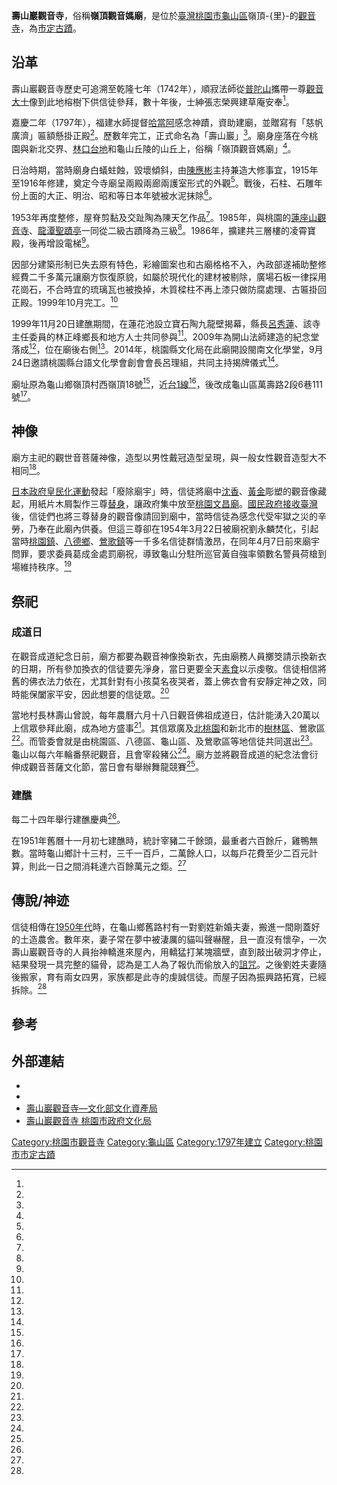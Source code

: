 {{coord|25.003538|121.366077|display=title}}
{{東亞廟宇
| name =壽山巖觀音寺
| img =File:壽山巖觀音寺正面遠照.jpg
| img_capt = 
| image_width = 250px
| location = {{ROC}}[[桃園市|桃園市]][[龜山區|龜山區]]嶺頂-{里}-萬壽路2段6巷111號
| god =[[觀音菩薩|觀音菩薩]]
| type = 
| struct = 
| open_year={{QIN}}[[嘉慶|嘉慶]]二年（1797年）
| cere_date =農曆六月十八
| cultural_collection= 
|}}
{{TW monument
|name=壽山巖觀音寺
|image=
|class=寺廟
|level=直轄市定古蹟
|date=1985年8月19日
|location=桃園市龜山區萬壽路二段6巷111號
|coordinates=
|time=
|reg_url=https://nchdb.boch.gov.tw/assets/overview/monument/19850819000049
}}
'''壽山巖觀音寺'''，俗稱'''嶺頂觀音媽廟'''，是位於[[臺灣|臺灣]][[桃園市|桃園市]][[龜山區|龜山區]]嶺頂-{里}-的[[觀音寺|觀音寺]]，為[[桃園市文化資產|市定古蹟]]。

==沿革==
壽山巖觀音寺歷史可追溯至乾隆七年（1742年），順寂法師從[[普陀山|普陀山]]攜帶一尊[[觀音大士|觀音大士]]像到此地榕樹下供信徒參拜，數十年後，士紳張志榮興建草庵安奉<ref name="鄭國樑4"/>。

嘉慶二年（1797年），福建水師提督[[哈當阿|哈當阿]]感念神蹟，資助建廟，並贈寫有「慈帆廣濟」匾額懸掛正殿<ref name="曾增勳"/>。歷數年完工，正式命名為「壽山巖」<ref name="鄭國樑4"/>。廟身座落在今桃園與新北交界、[[林口台地|林口台地]]和龜山丘陵的山丘上，俗稱「嶺頂觀音媽廟」<ref name="范文濱、根亞平"/>。

日治時期，當時廟身白蟻蛀蝕，毀壞傾斜，由[[陳應彬|陳應彬]]主持兼造大修事宜，1915年至1916年修建，奠定今寺廟呈兩殿兩廊兩護室形式的外觀<ref name="范文濱、根亞平"/>。戰後，石柱、石雕年份上面的大正、明治、昭和等日本年號被水泥抹除<ref name="邱傑2"/>。

1953年再度整修，屋脊剪黏及交趾陶為陳天乞作品<ref name="范文濱、根亞平"/>。1985年，與桃園的[[蓮座山觀音寺|蓮座山觀音寺]]、[[龍潭聖蹟亭|龍潭聖蹟亭]]一同從二級古蹟降為三級<ref name="邱傑1"/>。1986年，擴建共三層樓的凌霄寶殿，後再增設電梯<ref name="范文濱、根亞平"/>。

因部分建築形制已失去原有特色，彩繪圖案也和古廟格格不入，內政部遂補助整修經費二千多萬元讓廟方恢復原貌，如屬於現代化的建材被剔除，廣場石板一律採用花崗石，不合時宜的琉璃瓦也被換掉，木質樑柱不再上漆只做防腐處理、古匾掛回正殿。1999年10月完工。<ref name="鄭國樑4"/>

1999年11月20日建醮期間，在蓮花池設立寶石陶九龍壁揭幕，縣長[[呂秀蓮|呂秀蓮]]、該寺主任委員的林正峰鄉長和地方人士共同參與<ref name="1999-11-21"/>。2009年為開山法師建造的紀念堂落成<ref name="賈寶楠"/>，位在廟後右側<ref name="范文濱、根亞平"/>。2014年，桃園縣文化局在此廟開設閩南文化學堂，9月24日邀請桃園縣台語文化學會創會會長呂理組，共同主持揭牌儀式<ref name="郭逸君"/>。

廟址原為龜山鄉嶺頂村西嶺頂18號<ref name="2010-07-01"/>，近[[台1線|台1線]]<ref name="楊克明"/>，後改成龜山區萬壽路2段6巷111號<ref name="曾增勳"/>。

{{Multiple image
|align=right
|direction = vertical 
|width = 200
|image1 =壽山巖觀音寺西入口牌樓.jpg 
|caption1 =西入口牌樓
|image2 =壽山巖觀音寺匾額.jpg
|caption2 =匾額
|image3 =壽山巖觀音寺正殿觀音像與匾額.jpg
|caption3 =觀音像與匾額
}}

==神像==
廟方主祀的觀世音菩薩神像，造型以男性戴冠造型呈現，與一般女性觀音造型大不相同<ref name="2013-09-27"/>。

[[日本政府|日本政府]][[皇民化運動|皇民化運動]]發起「廢除廟宇」時，信徒將廟中[[沈香|沈香]]、[[黃金|黃金]]彫塑的觀音像藏起，用紙片木屑製作三尊[[替身|替身]]，讓政府集中放至[[桃園文昌廟|桃園文昌廟]]。[[國民政府接收臺灣|國民政府接收臺灣]]後，信徒們也將三尊替身的觀音像請回到廟中，當時信徒為感念代受牢獄之災的辛勞，乃奉在此廟內供養。但這三尊卻在1954年3月22日被廟祝劉永麟焚化，引起當時[[桃園區|桃園鎮]]、[[八德區|八德鄉]]、[[鶯歌區|鶯歌鎮]]等一千多名信徒群情激昂，在同年4月7日前來廟宇問罪，要求委員葛成金處罰廟祝，導致龜山分駐所巡官黃自強率領數名警員荷槍到場維持秩序。<ref name="1955-04-08"/>

==祭祀==
===成道日===
在觀音成道紀念日前，廟方都要為觀音神像換新衣，先由廟務人員擲筊請示換新衣的日期，所有參加換衣的信徒要先淨身，當日更要全天[[素食|素食]]以示虔敬。信徒相信將舊的佛衣法力依在，尤其針對有小孩莫名夜哭者，蓋上佛衣會有安靜定神之效，同時能保闔家平安，因此想要的信徒眾。<ref name="鄭國樑1"/>

當地村長林壽山曾說，每年農曆六月十八日觀音佛祖成道日，估計能湧入20萬以上信眾參拜此廟，成為地方盛事<ref name="曾增勳2"/>。其信眾廣及[[北桃園|北桃園]]和新北市的[[樹林區|樹林區]]、鶯歌區<ref name="潘欣中"/>。而管委會就是由桃園區、八德區、龜山區、及鶯歌區等地信徒共同選出<ref name="鄭國樑2"/>。龜山以每六年輪番祭祀觀音，且會宰殺豬公<ref name="1955-04-16"/>。廟方並將觀音成道的紀念法會衍伸成觀音菩薩文化節，當日會有舉辦舞龍競賽<ref name="葉臻"/>。

===建醮===
每二十四年舉行建醮慶典<ref name="1999-11-21"/>。

在1951年舊曆十一月初七建醮時，統計宰豬二千餘頭，最重者六百餘斤，雞鴨無數。當時龜山鄉計十三村，三千一百戶，二萬餘人口，以每戶花費至少二百元計算，則此一日之間消耗達六百餘萬元之鉅。<ref name="1951-12-06"/>

==傳說/神迹==
信徒相傳在[[1950年代|1950年代]]時，在龜山鄉舊路村有一對劉姓新婚夫妻，搬進一間剛蓋好的土造農舍。數年來，妻子常在夢中被淒厲的貓叫聲嚇醒，且一直沒有懷孕，一次壽山巖觀音寺的人員抬神轎進來屋內，用轎猛打某塊牆壁，直到敲出破洞才停止，結果發現一具完整的貓骨，認為是工人為了報仇而偷放入的[[詛咒|詛咒]]。之後劉姓夫妻隨後搬家，育有兩女四男，家族都是此寺的虔誠信徒。而屋子因為振興路拓寬，已經拆除。<ref name="潘欣中"/>

== 參考 ==
{{Reflist|35em|refs =

<ref name="1999-11-21">{{Cite news|url=|title=壽山巖觀音寺 昨起完醮|author=|language=zh-tw|publisher=《民生報》|date=1999-11-21|accessdate=}}</ref>

<ref name="1955-04-16">{{Cite news|url=|title=新店卓金尾 養的大豬公 重達九百餘台斤 今日參加龜山大拜拜|author=|language=zh-tw|publisher=《聯合報》|date=1955-04-16|accessdate=}}</ref>

<ref name="楊克明">{{Cite news|url=|title=郊山百景 觀音寺淨地好清幽|author=楊克明|language=zh-tw|publisher=《民生報》|date=1989-03-31|accessdate=}}</ref>

<ref name="1955-04-08">{{Cite news|url=|title=鄉城小調 三尊菩薩一把火‧千餘信眾七竅煙 龜山壽山岩人神之憤佛像遭火劫廟祝觸霉星|author=|language=zh-tw|publisher=《聯合報》|date=1955-04-08|accessdate=}}</ref>

<ref name="葉臻">{{Cite news|url=http://www.chinatimes.com/realtimenews/20170702002124-260405|title=壽山巖觀音寺辦文化節 全國舞龍來比賽|author=葉臻|language=zh-tw|publisher=《中國時報》|date=2017-07-02|accessdate=2018-03-29|archive-date=2020-08-09|archive-url=https://web.archive.org/web/20200809174130/https://www.chinatimes.com/realtimenews/20170702002124-260405|dead-url=no}}</ref>

<ref name="潘欣中">{{Cite news|url=|title=壽山巖觀音 52年前民宅抓貓精|author=潘欣中|language=zh-tw|publisher=《聯合報》|date=2009-09-14|accessdate=}}</ref>

<ref name="2013-09-27 ">{{Cite news|url=http://www.t1catv.com.tw/zh_TW/localnews_content/id/73612|title=壽山巖建廟271年 主神供奉觀音佛祖|author=|language=zh-tw|publisher=北健桃園新聞|date=2013-09-27|accessdate=2018-03-29|archive-date=2021-01-17|archive-url=https://web.archive.org/web/20210117152839/http://www.t1catv.com.tw/zh_TW/localnews_content/id/73612|dead-url=no}}</ref>

<ref name="邱傑1">{{Cite news|url=|title=管理不當 改建失去原有風格 桃縣七處古蹟被「除籍」|author=邱傑|language=zh-tw|publisher=《民生報》|date=1985-09-24|accessdate=}}</ref>

<ref name="1951-12-06">{{Cite news|url=|title=龜山鄉大拜拜 耗資達六百餘萬元 宰豬逾二千頭 家家親朋滿座 醉漢絡繹於途|author=|language=zh-tw|publisher=《聯合報》|date=1951-12-06|accessdate=}}</ref>

<ref name="邱傑2">{{Cite news|url=|title=石碑的「年代」消失了？|author=邱傑|language=zh-tw|publisher=《民生報》|date=1984-07-17|accessdate=}}</ref>

<ref name="2010-07-01">{{Cite news|url=|title=《生活資訊》 龜山社區導覽招生|author=|language=zh-tw|publisher=《聯合報》|date=2010-07-01|accessdate=}}</ref>

<ref name="曾增勳">{{Cite news|url=|title=桃園 壽山巖觀音寺 邀信眾一起插頭香 |author=曾增勳|language=zh-tw|publisher=《聯合報》|date=2016-01-30|accessdate=}}</ref>

<ref name="曾增勳2">{{Cite news|url=|title=《村長帶路》4連霸說未來：亞洲最高佛像|author=曾增勳|language=zh-tw|publisher=《聯合報》|date=2008-07-09|accessdate=}}</ref>

<ref name="范文濱、根亞平">{{Cite news|url=https://tw.news.yahoo.com/%E6%8B%9C%E6%8B%9C-%E5%B1%B1%E4%B8%8D%E5%9C%A8%E9%AB%98-%E6%9C%89%E4%BB%99%E5%89%87%E5%90%8D-%E5%A3%BD%E5%B1%B1%E5%B7%96%E8%A7%80%E9%9F%B3%E5%AF%BA%E9%81%BA%E4%B8%96%E8%80%8C%E7%8D%A8%E7%AB%8B-153337127.html|title=拜拜／山不在高，有仙則名　壽山巖觀音寺遺世而獨立|author=-{范}-文濱、根亞平|language=zh-tw|publisher=Nownews|date=2014-01-20|accessdate=2018-03-29}}</ref>

<ref name="郭逸君">{{Cite news|url=|title=壽山巖 觀音寺 閩南文化學堂揭牌|author=郭逸君|language=zh-tw|publisher=《聯合報》|date=2014-09-25|accessdate=}}</ref>

<ref name="賈寶楠">{{Cite news|url=|title=順寂法師法像 安座前笑後肅|author=賈寶楠|language=zh-tw|publisher=《聯合報》|date=2009-08-02|accessdate=}}</ref>

<ref name="鄭國樑4">{{Cite news|url=|title=壽山巖觀音寺 尋回古樸美 整修峻工 石材一律採用花崗石 木質樑柱只防腐不上漆 原貌重現|author=鄭國樑|language=zh-tw|publisher=《聯合報》|date=1999-10-29|accessdate=}}</ref>

<ref name="鄭國樑2">{{Cite news|url=|title=壽山巖觀音寺董事長 林茂源接任 被罷免的前董事長游信耀未出席 民政局：交接合法|author=鄭國樑|language=zh-tw|publisher=《聯合報》|date=2001-06-05|accessdate=}}</ref>

<ref name="鄭國樑1">{{Cite news|url=|title=壽山巖觀音換新裝 神氣|author=鄭國樑|language=zh-tw|publisher=《聯合報》|date=2001-08-02|accessdate=}}</ref>

}}
{{clear}}

==外部連結==
{{commonscat|Shoushanyan Guanyin Temple}}
*{{facebook|ssy3295616}}
*{{Official site|www.shoushanyan.org.tw}}
*[https://nchdb.boch.gov.tw/assets/advanceSearch/monument/19850819000049 壽山巖觀音寺—文化部文化資產局] {{Wayback|url=https://nchdb.boch.gov.tw/assets/advanceSearch/monument/19850819000049 |date=20200809174234 }}
*[https://culture.tycg.gov.tw/home.jsp?id=144&parentpath=0%2C130%2C133&mcustomize=onemessages_view.jsp&dataserno=201607110031&aplistdn=ou=data,ou=chculture3,ou=chculture,ou=ap_root,o=tycg,c=tw&toolsflag=Y 壽山巖觀音寺  桃園市政府文化局] {{Wayback|url=https://culture.tycg.gov.tw/home.jsp?id=144&parentpath=0%2C130%2C133&mcustomize=onemessages_view.jsp&dataserno=201607110031&aplistdn=ou=data,ou=chculture3,ou=chculture,ou=ap_root,o=tycg,c=tw&toolsflag=Y |date=20200809174127 }}

{{portal bar|桃園|佛教|border=no}}
{{台灣直轄市定古蹟}}
{{桃園市文化資產}}
{{臺灣宗教百景}}

[[Category:桃園市觀音寺|Category:桃園市觀音寺]]
[[Category:龜山區|Category:龜山區]]
[[Category:1797年建立|Category:1797年建立]]
[[Category:桃園市市定古蹟|Category:桃園市市定古蹟]]